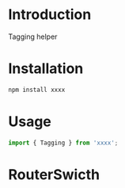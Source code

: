 
<Meta title="Example/Introduction" />

# Introduction
Tagging helper

# Installation
  
  ```bash
  npm install xxxx
  ```
# Usage

  ```js
  import { Tagging } from 'xxxx';
  ```
  
# RouterSwicth

<BrowserRouter>
  <RouterSwicth 
    tags={tags} 
    appInfos={{}} 
    userSegments={{}} 
    />
</BrowserRouter>